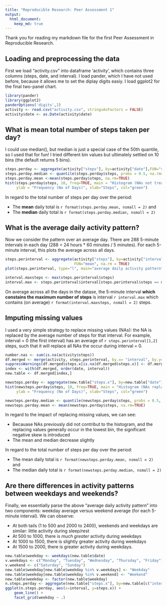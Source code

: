 ```yaml
---
title: "Reproducible Research: Peer Assessment 1"
output: 
  html_document:
    keep_md: true
---
```


Thank you for reading my markdown file for the first Peer Assessment in Reproducible Research. 

## Loading and preprocessing the data
First we load "activity.csv" into dataframe 'activity', which contains three columns (steps, date, and interval). I load pander, which I have not used before, because it allows me to set the diplay
digits easiy. I load ggplot2 for the final two-panel chart. 
```r
library(pander)
library(ggplot2)
panderOptions('digits',2)
activity <- read.csv("activity.csv", stringsAsFactors = FALSE)
activity$date <- as.Date(activity$date)
```


## What is mean total number of steps taken per day?
I could use median(), but median is just a special case of the 50th quantile, so I used that for fun! I tried different bin values but ultimately settled on 10 bins (the default returns 5 bins).

```r
steps.perday <- aggregate(activity["steps"], by=activity["date"],FUN="sum")
steps.perday.median <- quantile(steps.perday$steps, probs = 0.5, na.rm=TRUE)
steps.perday.mean <-mean(steps.perday$steps, na.rm=TRUE)
hist(steps.perday$steps, 10, freq=TRUE, main = "Histogram (NAs not treated)", 
     ylab = "Frequency (No of Days)", xlab="Steps", col="green")

```

In regard to the total number of steps per day over the period:

* The __mean__ daily total is `r format(steps.perday.mean, nsmall = 2)` and 
* The __median__ daily total is `r format(steps.perday.median, nsmall = 2)`

## What is the average daily activity pattern?
Now we consider the pattern over an average day. There are 288 5-minute intervals in each day (288 = 24 hours * 60 minutes / 5 minutes). For each 5-minute interval, this plots the average across all days. 

```r
steps.perinterval <- aggregate(activity["steps"], by=activity["interval"],
                               FUN="mean", na.rm = TRUE)
plot(steps.perinterval, type="l", main="average daily activity pattern")

interval.maxsteps <- max(steps.perinterval$steps)
interval.max <- steps.perinterval$interval[steps.perinterval$steps == max(steps.perinterval$steps)]

```

On average across all the days in the datase, the 5-minute interval **which constains the maximum number of steps** is interval `r interval.max` which contains (on average) `r format(interval.maxsteps, nsmall = 2)` steps.

## Imputing missing values
I used a very simple strategy to replace missing values (NAs): the NA is replaced by the average number of steps for that interval. For example, interval = 0 (the first interval) has an average of `r steps.perinterval[1,2]` steps, such that it will replace all NAs the occur during interval = 0. 

```r
number.nas <- sum(is.na(activity$steps))
df.merged <- merge(activity, steps.perinterval, by.x= "interval", by.y= "interval", all.x = TRUE)
suppressWarnings(df.merged$steps.x[is.na(df.merged$steps.x)] <- df.merged$steps.y)
index <- with(df.merged, order(date, interval))
new.table <- df.merged[index,]

newsteps.perday <- aggregate(new.table["steps.x"], by=new.table["date"],FUN="sum")
hist(newsteps.perday$steps, 10, freq=TRUE, main = "Histogram (NAs replaced)", 
     ylab = "Frequency (No of Days)", xlab="Steps", col="green")

newsteps.perday.median <- quantile(newsteps.perday$steps, probs = 0.5, na.rm=TRUE)
newsteps.perday.mean <- mean(newsteps.perday$steps, na.rm=TRUE)

```

In regard to the impact of replacing missing values, we can see:

* Becauase NAs previously did not contribut to the histogram, and the replacing values generally occur in the lowest bin, the significant negative skew is introduced
* The mean and median decrease slightly

In regard to the total number of steps per day over the period:

* The mean daily total is `r format(newsteps.perday.mean, nsmall = 2)` and 
* The median daily total is `r format(newsteps.perday.median, nsmall = 2)`

## Are there differences in activity patterns between weekdays and weekends?
Finally, we essentially parse the above "average daily activity pattern" into two components: weekday average versus weekend average (for each 5-minute interval). We can observe:

* At both tails (1 to 500 and 2000 to 2400), weekends and weekdays are similar: little activity during sleep/rest
* At 500 to 1000, there is _much greater_ activity during weekdays
* At 1000 to 1500, there is slightly greater activity during weekdays
* At 1500 to 2000, there is greater activity during weekdays.

```r
new.table$weekday <- weekdays(new.table$date)
v.weekdays <- c("Monday", "Tuesday", "Wednesday", "Thursday", "Friday")
v.weekend <- c("Saturday", "Sunday")
new.table$weekday[new.table$weekday %in% v.weekdays] <- "Weekday"
new.table$weekday[new.table$weekday %in% v.weekend] <- "Weekend"
new.table$weekday <- factor(new.table$weekday)
n.steps.perday <- aggregate(new.table["steps.x"], by=new.table[c("interval","weekday")],FUN="sum")
ggplot(n.steps.perday, aes(x=interval, y=steps.x)) +
    geom_line() + 
    facet_grid(weekday ~ .)
```

